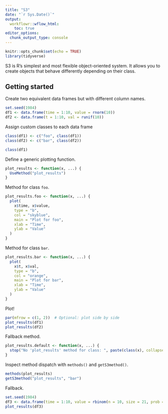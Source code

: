 ```yaml
---
title: "S3"
date: "`r Sys.Date()`"
output:
  workflowr::wflow_html:
    toc: true
editor_options:
  chunk_output_type: console
---
```


```r
knitr::opts_chunk$set(echo = TRUE)
library(tidyverse)
```

S3 is R's simplest and most flexible object-oriented system. It allows you to create objects that behave differently depending on their class.

## Getting started

Create two equivalent data frames but with different column names.

```r
set.seed(1984)
df1 <- data.frame(time = 1:10, value = rnorm(10))
df2 <- data.frame(t = 1:10, val = runif(10))
```

Assign custom classes to each data frame

```r
class(df1) <- c("foo", class(df1))
class(df2) <- c("bar", class(df2))

class(df1)
```

Define a generic plotting function.

```r
plot_results <- function(x, ...) {
  UseMethod("plot_results")
}
```

Method for class `foo`.

```r
plot_results.foo <- function(x, ...) {
  plot(
    x$time, x$value,
    type = "b",
    col = "skyblue",
    main = "Plot for foo",
    xlab = "Time",
    ylab = "Value"
  )
}
```

Method for class `bar`.

```r
plot_results.bar <- function(x, ...) {
  plot(
    x$t, x$val,
    type = "b",
    col = "orange",
    main = "Plot for bar",
    xlab = "Time",
    ylab = "Value"
  )
}
```

Plot!

```r
par(mfrow = c(1, 2))  # Optional: plot side by side
plot_results(df1)
plot_results(df2)
```

Fallback method.

```r
plot_results.default <- function(x, ...) {
  stop("No 'plot_results' method for class: ", paste(class(x), collapse = ", "))
}
```

Inspect method dispatch with `methods()` and `getS3method()`.

```r
methods(plot_results)
getS3method("plot_results", "bar")
```

Fallback.

```r
set.seed(1984)
df3 <- data.frame(time = 1:10, value = rbinom(n = 10, size = 21, prob = 0.5))
plot_results(df3)
```
